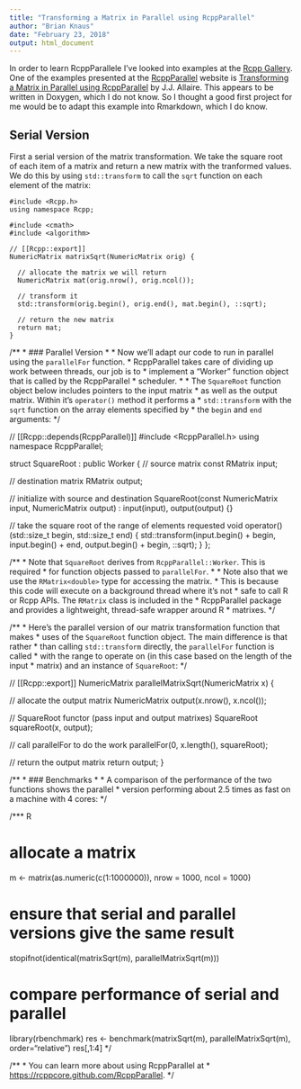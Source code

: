 ```yaml
---
title: "Transforming a Matrix in Parallel using RcppParallel"
author: "Brian Knaus"
date: "February 23, 2018"
output: html_document
---
```



In order to learn RcppParallele I've looked into examples at the [Rcpp Gallery](http://gallery.rcpp.org/).
One of the examples presented at the [RcppParallel](https://rcppcore.github.io/RcppParallel/) website is [Transforming a Matrix in Parallel using RcppParallel](http://gallery.rcpp.org/articles/parallel-matrix-transform/) by J.J. Allaire.
This appears to be written in Doxygen, which I do not know.
So I thought a good first project for me would be to adapt this example into Rmarkdown, which I do know.


## Serial Version

First a serial version of the matrix transformation. 
We take the square root of each item of a matrix and return a new matrix with the tranformed values. 
We do this by using `std::transform` to call the `sqrt` function on each element of the matrix:


```
#include <Rcpp.h>
using namespace Rcpp;

#include <cmath>
#include <algorithm>

// [[Rcpp::export]]
NumericMatrix matrixSqrt(NumericMatrix orig) {

  // allocate the matrix we will return
  NumericMatrix mat(orig.nrow(), orig.ncol());

  // transform it
  std::transform(orig.begin(), orig.end(), mat.begin(), ::sqrt);

  // return the new matrix
  return mat;
}
```



/**
 * ### Parallel Version
 * 
 * Now we'll adapt our code to run in parallel using the `parallelFor` function.
 * RcppParallel takes care of dividing up work between threads, our job is to 
 * implement a "Worker" function object that is called by the RcppParallel 
 * scheduler.
 * 
 * The `SquareRoot` function object below includes pointers to the input matrix
 * as well as the output matrix. Within it's `operator()` method it performs a 
 * `std::transform` with the `sqrt` function on the array elements specified by 
 * the `begin` and `end` arguments:
 */

// [[Rcpp::depends(RcppParallel)]]
#include <RcppParallel.h>
using namespace RcppParallel;

struct SquareRoot : public Worker
{
   // source matrix
   const RMatrix<double> input;
   
   // destination matrix
   RMatrix<double> output;
   
   // initialize with source and destination
   SquareRoot(const NumericMatrix input, NumericMatrix output) 
      : input(input), output(output) {}
   
   // take the square root of the range of elements requested
   void operator()(std::size_t begin, std::size_t end) {
      std::transform(input.begin() + begin, 
                     input.begin() + end, 
                     output.begin() + begin, 
                     ::sqrt);
   }
};

/**
 * Note that `SquareRoot` derives from `RcppParallel::Worker`. This is required
 * for function objects passed to `parallelFor`.
 * 
 * Note also that we use the `RMatrix<double>` type for accessing the matrix. 
 * This is because this code will execute on a background thread where it's not 
 * safe to call R or Rcpp APIs. The `RMatrix` class is included in the 
 * RcppParallel package and provides a lightweight, thread-safe wrapper around R
 * matrixes.
 */

/**
 * Here's the parallel version of our matrix transformation function that makes 
 * uses of the `SquareRoot` function object. The main difference is that rather 
 * than calling `std::transform` directly, the `parallelFor` function is called 
 * with the range to operate on (in this case based on the length of the input
 * matrix) and an instance of `SquareRoot`:
 */

// [[Rcpp::export]]
NumericMatrix parallelMatrixSqrt(NumericMatrix x) {
  
  // allocate the output matrix
  NumericMatrix output(x.nrow(), x.ncol());
  
  // SquareRoot functor (pass input and output matrixes)
  SquareRoot squareRoot(x, output);
  
  // call parallelFor to do the work
  parallelFor(0, x.length(), squareRoot);
  
  // return the output matrix
  return output;
}

/**
 * ### Benchmarks
 * 
 * A comparison of the performance of the two functions shows the parallel
 * version performing about 2.5 times as fast on a machine with 4 cores:
 */

/*** R

# allocate a matrix
m <- matrix(as.numeric(c(1:1000000)), nrow = 1000, ncol = 1000)

# ensure that serial and parallel versions give the same result
stopifnot(identical(matrixSqrt(m), parallelMatrixSqrt(m)))

# compare performance of serial and parallel
library(rbenchmark)
res <- benchmark(matrixSqrt(m),
                 parallelMatrixSqrt(m),
                 order="relative")
res[,1:4]
*/

/**
 * You can learn more about using RcppParallel at 
 * [https://rcppcore.github.com/RcppParallel](https://rcppcore.github.com/RcppParallel).
 */ 
 
